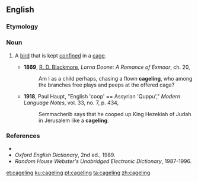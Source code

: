 ==English==

===Etymology===
{{suffix|cage|ling}}

===Noun===
{{en-noun}}

# {{uncommon}} A [[bird]] that is kept [[confine]]d in a [[cage]].
#* '''1869''', [[w:R._D._Blackmore|R. D. Blackmore]], ''Lorna Doone: A Romance of Exmoor'', ch. 20,
#*: Am I as a child perhaps, chasing a flown '''cageling''', who among the branches free plays and peeps at the offered cage?
#* '''1918''', Paul Haupt, "English 'coop' == Assyrian 'Quppu'," ''Modern Language Notes'', vol. 33, no. 7, p. 434,
#*: Semmacherib says that he cooped up King Hezekiah of Judah in Jerusalem like a '''cageling'''.

===References===
* {{R:Webster 1913}}
* ''Oxford English Dictionary'', 2nd ed., 1989.
* ''Random House Webster's Unabridged Electronic Dictionary'', 1987-1996.

[[et:cageling]]
[[ku:cageling]]
[[pt:cageling]]
[[ta:cageling]]
[[zh:cageling]]